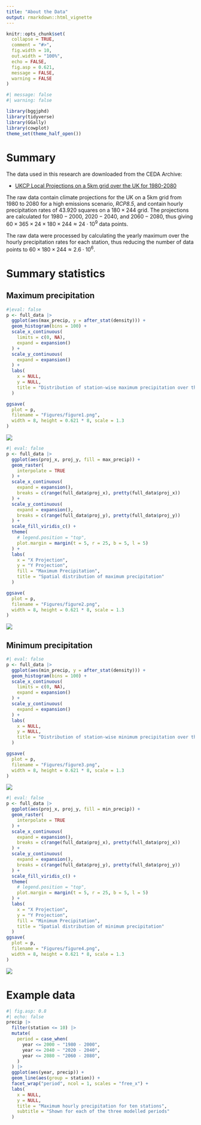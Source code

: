 ```yaml
---
title: "About the Data"
output: rmarkdown::html_vignette
---
```


```r
knitr::opts_chunk$set(
  collapse = TRUE,
  comment = "#>",
  fig.width = 10,
  out.width = "100%",
  echo = FALSE,
  fig.asp = 0.621,
  message = FALSE,
  warning = FALSE
)

```

```r
#| message: false
#| warning: false

library(bggjphd)
library(tidyverse)
library(GGally)
library(cowplot)
theme_set(theme_half_open())
```

# Summary

The data used in this research are downloaded from the CEDA Archive:

* [UKCP Local Projections on a 5km grid over the UK for 1980-2080](https://data.ceda.ac.uk/badc/ukcp18/data/land-cpm/uk/5km)

The raw data contain climate projections for the UK on a 5km grid from 1980 to 2080 for a high emissions scenario, *RCP8.5*, and contain hourly precipitation rates of $43.920$ squares on a $180 \times 244$ grid. The projections are calculated for $1980 - 2000$, $2020 - 2040$, and $2060 - 2080$, thus giving $60 \times 365 \times 24 \times 180 \times 244 \approx 24 \cdot 10^9$ data points. 

The raw data were processed by calculating the yearly maximum over the hourly precipitation rates for each station, thus reducing the number of data points to $60 \times 180 \times 244 \approx 2.6 \cdot 10^6$.

# Summary statistics

## Maximum precipitation

```r
#|eval: false
p <- full_data |> 
  ggplot(aes(max_precip, y = after_stat(density))) +
  geom_histogram(bins = 100) +
  scale_x_continuous(
    limits = c(0, NA),
    expand = expansion()
  ) +
  scale_y_continuous(
    expand = expansion()
  ) +
  labs(
    x = NULL,
    y = NULL,
    title = "Distribution of station-wise maximum precipitation over the period"
  )

ggsave(
  plot = p,
  filename = "Figures/figure1.png",
  width = 8, height = 0.621 * 8, scale = 1.3
)
```

![](Figures/figure1.png)

```r
#| eval: false
p <- full_data |> 
  ggplot(aes(proj_x, proj_y, fill = max_precip)) +
  geom_raster(
    interpolate = TRUE
  ) +
  scale_x_continuous(
    expand = expansion(),
    breaks = c(range(full_data$proj_x), pretty(full_data$proj_x))
  ) +
  scale_y_continuous(
    expand = expansion(),
    breaks = c(range(full_data$proj_y), pretty(full_data$proj_y))
  ) +
  scale_fill_viridis_c() +
  theme(
    # legend.position = "top",
    plot.margin = margin(t = 5, r = 25, b = 5, l = 5)
  ) +
  labs(
    x = "X Projection",
    y = "Y Projection",
    fill = "Maximum Precipitation",
    title = "Spatial distribution of maximum precipitation"
  )

ggsave(
  plot = p,
  filename = "Figures/figure2.png",
  width = 8, height = 0.621 * 8, scale = 1.3
)
```

![](Figures/figure2.png)

## Minimum precipitation

```r
#| eval: false
p <- full_data |> 
  ggplot(aes(min_precip, y = after_stat(density))) +
  geom_histogram(bins = 100) +
  scale_x_continuous(
    limits = c(0, NA),
    expand = expansion()
  ) +
  scale_y_continuous(
    expand = expansion()
  ) +
  labs(
    x = NULL,
    y = NULL,
    title = "Distribution of station-wise minimum precipitation over the period"
  )

ggsave(
  plot = p,
  filename = "Figures/figure3.png",
  width = 8, height = 0.621 * 8, scale = 1.3
)
```

![](Figures/figure3.png)


```r
#| eval: false
p <- full_data |> 
  ggplot(aes(proj_x, proj_y, fill = min_precip)) +
  geom_raster(
    interpolate = TRUE
  ) +
  scale_x_continuous(
    expand = expansion(),
    breaks = c(range(full_data$proj_x), pretty(full_data$proj_x))
  ) +
  scale_y_continuous(
    expand = expansion(),
    breaks = c(range(full_data$proj_y), pretty(full_data$proj_y))
  ) +
  scale_fill_viridis_c() +
  theme(
    # legend.position = "top",
    plot.margin = margin(t = 5, r = 25, b = 5, l = 5)
  ) +
  labs(
    x = "X Projection",
    y = "Y Projection",
    fill = "Minimum Precipitation",
    title = "Spatial distribution of minimum precipitation"
  )
ggsave(
  plot = p,
  filename = "Figures/figure4.png",
  width = 8, height = 0.621 * 8, scale = 1.3
)
```

![](Figures/figure4.png)


# Example data

```r
#| fig.asp: 0.8
#| echo: false
precip |> 
  filter(station <= 10) |> 
  mutate(
    period = case_when(
      year <= 2000 ~ "1980 - 2000",
      year <= 2040 ~ "2020 - 2040",
      year <= 2080 ~ "2060 - 2080",
    )
  ) |> 
  ggplot(aes(year, precip)) +
  geom_line(aes(group = station)) +
  facet_wrap("period", ncol = 1, scales = "free_x") +
  labs(
    x = NULL,
    y = NULL,
    title = "Maximum hourly precipitation for ten stations",
    subtitle = "Shown for each of the three modelled periods"
  )
```
